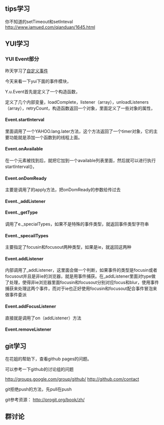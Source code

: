 ==tips学习==
你不知道的setTimeout和setInteval
http://www.iamued.com/qianduan/1645.html

==YUI学习==

===YUI Event部分===
昨天学习了[[2010-09-29|自定义事件]]

今天来看一下yui下面的事件模块，

Y.u.Event首先是定义了一个构造函数，

定义了几个内部变量，loadComplete，listener（array），unloadListeners（array），retryCount，构造函数返回一个对象，里面定义了一些对象的属性，
====Event.startInterval====
里面调用了一个YAHOO.lang.later方法，这个方法返回了一个timer对象，它的主要功能就是添加一个函数到{{{JavaScript}}}的线程上面。

====Event.onAvailable====
在一个元素被找到后，就把它加到一个available列表里面，然后就可以进行执行startInterval()，

====Event.onDomReady====
主要是调用了{{{DomReadyEvent.subsscribe}}}的apply方法，把onDomReady的参数给传过去


====Event._addListener====

====Event._getType====
调用了e._specialTypes，如果不是特殊的事件类型，就返回事件类型字符串

====Event._specailTypes====
主要指定了focusin和focusout两种类型，如果是ie，就返回这两种

====Event.addListener====
内部调用了_addListener，这里面会做一个判断，如果事件的类型是focusin或者focusout并且是非ie的浏览器，就是用事件捕获。在_addListener里面对type做了处理，使得非ie浏览器里面focusin和focusout分别对应focus和blur，使用事件捕获来处理这两个事件，而对于ie也正好使用focusin和focusout配合事件冒泡来做事件委派

====Event.addFocusListener====
直接就是调用了on（addListener）方法

====Event.removeListener====


==git学习==
在花姐的帮助下，查看github pages的问题。

可以参考一下github的讨论组的问题

http://groups.google.com/group/github/  
http://github.com/contact 


git拒绝push的方法，先pull在push

git参考资源：
http://progit.org/book/zh/


==群讨论==
